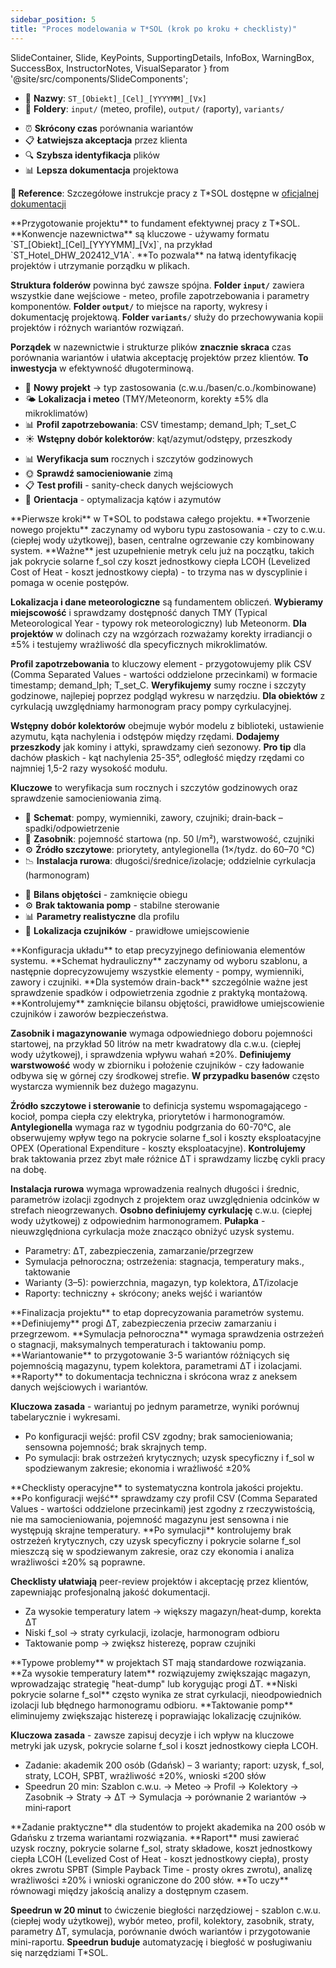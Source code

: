 ```yaml
---
sidebar_position: 5
title: "Proces modelowania w T*SOL (krok po kroku + checklisty)"
---
```


  SlideContainer, 
  Slide, 
  KeyPoints, 
  SupportingDetails, 
  InfoBox,
  WarningBox,
  SuccessBox,
  InstructorNotes,
  VisualSeparator 
} from '@site/src/components/SlideComponents';

<SlideContainer>

<Slide title="🧭 0. Przygotowanie projektu" type="info">

<KeyPoints title="📁 Konwencje i struktura">

- 📝 **Nazwy**: `ST_[Obiekt]_[Cel]_[YYYYMM]_[Vx]`
- 📂 **Foldery**: `input/` (meteo, profile), `output/` (raporty), `variants/`

</KeyPoints>

<SupportingDetails title="💡 Korzyści organizacji">

- ⏰ **Skrócony czas** porównania wariantów
- 📋 **Łatwiejsza akceptacja** przez klienta
- 🔍 **Szybsza identyfikacja** plików
- 📊 **Lepsza dokumentacja** projektowa

**📖 Reference**: Szczegółowe instrukcje pracy z T*SOL dostępne w [oficjalnej dokumentacji](https://help.valentin-software.com/tsol/en/)

</SupportingDetails>

<InstructorNotes>
**Przygotowanie projektu** to fundament efektywnej pracy z T*SOL. **Konwencje nazewnictwa** są kluczowe - używamy formatu `ST_[Obiekt]_[Cel]_[YYYYMM]_[Vx]`, na przykład `ST_Hotel_DHW_202412_V1A`. **To pozwala** na łatwą identyfikację projektów i utrzymanie porządku w plikach.

**Struktura folderów** powinna być zawsze spójna. **Folder `input/`** zawiera wszystkie dane wejściowe - meteo, profile zapotrzebowania i parametry komponentów. **Folder `output/`** to miejsce na raporty, wykresy i dokumentację projektową. **Folder `variants/`** służy do przechowywania kopii projektów i różnych wariantów rozwiązań.

**Porządek** w nazewnictwie i strukturze plików **znacznie skraca** czas porównania wariantów i ułatwia akceptację projektów przez klientów. **To inwestycja** w efektywność długoterminową.
</InstructorNotes>

</Slide>

<VisualSeparator type="energy" />

<Slide title="🔧 Kroki 1–4: typ, lokalizacja, profil, kolektory" type="tip">

<KeyPoints title="🚀 Start w T*SOL">

- 🎯 **Nowy projekt** → typ zastosowania (c.w.u./basen/c.o./kombinowane)
- 🌤️ **Lokalizacja i meteo** (TMY/Meteonorm, korekty ±5% dla mikroklimatów)
- 📊 **Profil zapotrzebowania**: CSV timestamp; demand_lph; T_set_C
- ☀️ **Wstępny dobór kolektorów**: kąt/azymut/odstępy, przeszkody

</KeyPoints>

<SupportingDetails title="🔍 Kontrola jakości">

- 📊 **Weryfikacja sum** rocznych i szczytów godzinowych
- 🌞 **Sprawdź samocieniowanie** zimą
- 📋 **Test profili** - sanity-check danych wejściowych
- 🧭 **Orientacja** - optymalizacja kątów i azymutów

</SupportingDetails>

<InstructorNotes>
**Pierwsze kroki** w T*SOL to podstawa całego projektu. **Tworzenie nowego projektu** zaczynamy od wyboru typu zastosowania - czy to c.w.u. (ciepłej wody użytkowej), basen, centralne ogrzewanie czy kombinowany system. **Ważne** jest uzupełnienie metryk celu już na początku, takich jak pokrycie solarne f_sol czy koszt jednostkowy ciepła LCOH (Levelized Cost of Heat - koszt jednostkowy ciepła) - to trzyma nas w dyscyplinie i pomaga w ocenie postępów.

**Lokalizacja i dane meteorologiczne** są fundamentem obliczeń. **Wybieramy miejscowość** i sprawdzamy dostępność danych TMY (Typical Meteorological Year - typowy rok meteorologiczny) lub Meteonorm. **Dla projektów** w dolinach czy na wzgórzach rozważamy korekty irradiancji o ±5% i testujemy wrażliwość dla specyficznych mikroklimatów.

**Profil zapotrzebowania** to kluczowy element - przygotowujemy plik CSV (Comma Separated Values - wartości oddzielone przecinkami) w formacie timestamp; demand_lph; T_set_C. **Weryfikujemy** sumy roczne i szczyty godzinowe, najlepiej poprzez podgląd wykresu w narzędziu. **Dla obiektów** z cyrkulacją uwzględniamy harmonogram pracy pompy cyrkulacyjnej.

**Wstępny dobór kolektorów** obejmuje wybór modelu z biblioteki, ustawienie azymutu, kąta nachylenia i odstępów między rzędami. **Dodajemy przeszkody** jak kominy i attyki, sprawdzamy cień sezonowy. **Pro tip** dla dachów płaskich - kąt nachylenia 25-35°, odległość między rzędami co najmniej 1,5-2 razy wysokość modułu.

**Kluczowe** to weryfikacja sum rocznych i szczytów godzinowych oraz sprawdzenie samocieniowania zimą.
</InstructorNotes>

</Slide>

<VisualSeparator type="technical" />

<Slide title="🛠️ Kroki 5–8: schemat, zasobnik, sterowanie, instalacja" type="info">

<KeyPoints title="🔧 Konfiguracja układu">

- 🔄 **Schemat**: pompy, wymienniki, zawory, czujniki; drain‑back – spadki/odpowietrzenie
- 🏺 **Zasobnik**: pojemność startowa (np. 50 l/m²), warstwowość, czujniki
- ⚙️ **Źródło szczytowe**: priorytety, antylegionella (1×/tydz. do 60–70 °C)
- 📉 **Instalacja rurowa**: długości/średnice/izolacje; oddzielnie cyrkulacja (harmonogram)

</KeyPoints>

<SupportingDetails title="✅ Kontrola jakości">

- 🔄 **Bilans objętości** - zamknięcie obiegu
- ⚙️ **Brak taktowania pomp** - stabilne sterowanie
- 📊 **Parametry realistyczne** dla profilu
- 📍 **Lokalizacja czujników** - prawidłowe umiejscowienie

</SupportingDetails>

<InstructorNotes>
**Konfiguracja układu** to etap precyzyjnego definiowania elementów systemu. **Schemat hydrauliczny** zaczynamy od wyboru szablonu, a następnie doprecyzowujemy wszystkie elementy - pompy, wymienniki, zawory i czujniki. **Dla systemów drain-back** szczególnie ważne jest sprawdzenie spadków i odpowietrzenia zgodnie z praktyką montażową. **Kontrolujemy** zamknięcie bilansu objętości, prawidłowe umiejscowienie czujników i zaworów bezpieczeństwa.

**Zasobnik i magazynowanie** wymaga odpowiedniego doboru pojemności startowej, na przykład 50 litrów na metr kwadratowy dla c.w.u. (ciepłej wody użytkowej), i sprawdzenia wpływu wahań ±20%. **Definiujemy warstwowość** wody w zbiorniku i położenie czujników - czy ładowanie odbywa się w górnej czy środkowej strefie. **W przypadku basenów** często wystarcza wymiennik bez dużego magazynu.

**Źródło szczytowe i sterowanie** to definicja systemu wspomagającego - kocioł, pompa ciepła czy elektryka, priorytetów i harmonogramów. **Antylegionella** wymaga raz w tygodniu podgrzania do 60-70°C, ale obserwujemy wpływ tego na pokrycie solarne f_sol i koszty eksploatacyjne OPEX (Operational Expenditure - koszty eksploatacyjne). **Kontrolujemy** brak taktowania przez zbyt małe różnice ΔT i sprawdzamy liczbę cykli pracy na dobę.

**Instalacja rurowa** wymaga wprowadzenia realnych długości i średnic, parametrów izolacji zgodnych z projektem oraz uwzględnienia odcinków w strefach nieogrzewanych. **Osobno definiujemy cyrkulację** c.w.u. (ciepłej wody użytkowej) z odpowiednim harmonogramem. **Pułapka** - nieuwzględniona cyrkulacja może znacząco obniżyć uzysk systemu.
</InstructorNotes>

</Slide>

<VisualSeparator type="default" />

<Slide title="📈 Kroki 9–12: parametry, symulacja, warianty, raport" type="info">

<KeyPoints title="Finalizacja i dokumenty">

- Parametry: ΔT, zabezpieczenia, zamarzanie/przegrzew
- Symulacja pełnoroczna; ostrzeżenia: stagnacja, temperatury maks., taktowanie
- Warianty (3–5): powierzchnia, magazyn, typ kolektora, ΔT/izolacje
- Raporty: techniczny + skrócony; aneks wejść i wariantów

</KeyPoints>

<InstructorNotes>
**Finalizacja projektu** to etap doprecyzowania parametrów systemu. **Definiujemy** progi ΔT, zabezpieczenia przeciw zamarzaniu i przegrzewom. **Symulacja pełnoroczna** wymaga sprawdzenia ostrzeżeń o stagnacji, maksymalnych temperaturach i taktowaniu pomp. **Wariantowanie** to przygotowanie 3-5 wariantów różniących się pojemnością magazynu, typem kolektora, parametrami ΔT i izolacjami. **Raporty** to dokumentacja techniczna i skrócona wraz z aneksem danych wejściowych i wariantów.

**Kluczowa zasada** - wariantuj po jednym parametrze, wyniki porównuj tabelarycznie i wykresami.
</InstructorNotes>

</Slide>

<VisualSeparator type="default" />

<Slide title="🔍 Checklisty operacyjne" type="tip">

<KeyPoints title="Po wejściach i po symulacji">

- Po konfiguracji wejść: profil CSV zgodny; brak samocieniowania; sensowna pojemność; brak skrajnych temp.
- Po symulacji: brak ostrzeżeń krytycznych; uzysk specyficzny i f_sol w spodziewanym zakresie; ekonomia i wrażliwość ±20%

</KeyPoints>

<InstructorNotes>
**Checklisty operacyjne** to systematyczna kontrola jakości projektu. **Po konfiguracji wejść** sprawdzamy czy profil CSV (Comma Separated Values - wartości oddzielone przecinkami) jest zgodny z rzeczywistością, nie ma samocieniowania, pojemność magazynu jest sensowna i nie występują skrajne temperatury. **Po symulacji** kontrolujemy brak ostrzeżeń krytycznych, czy uzysk specyficzny i pokrycie solarne f_sol mieszczą się w spodziewanym zakresie, oraz czy ekonomia i analiza wrażliwości ±20% są poprawne.

**Checklisty ułatwiają** peer-review projektów i akceptację przez klientów, zapewniając profesjonalną jakość dokumentacji.
</InstructorNotes>

</Slide>

<VisualSeparator type="default" />

<Slide title="🧯 Typowe problemy i szybkie naprawy" type="warning">

<KeyPoints title="Diagnoza → Remedium">

- Za wysokie temperatury latem → większy magazyn/heat‑dump, korekta ΔT
- Niski f_sol → straty cyrkulacji, izolacje, harmonogram odbioru
- Taktowanie pomp → zwiększ histerezę, popraw czujniki

</KeyPoints>

<InstructorNotes>
**Typowe problemy** w projektach ST mają standardowe rozwiązania. **Za wysokie temperatury latem** rozwiązujemy zwiększając magazyn, wprowadzając strategię "heat-dump" lub korygując progi ΔT. **Niski pokrycie solarne f_sol** często wynika ze strat cyrkulacji, nieodpowiednich izolacji lub błędnego harmonogramu odbioru. **Taktowanie pomp** eliminujemy zwiększając histerezę i poprawiając lokalizację czujników.

**Kluczowa zasada** - zawsze zapisuj decyzje i ich wpływ na kluczowe metryki jak uzysk, pokrycie solarne f_sol i koszt jednostkowy ciepła LCOH.
</InstructorNotes>

</Slide>

<VisualSeparator type="default" />

<Slide title="📘 Zadanie dla studentów + Speedrun" type="info">

<KeyPoints title="Praktyka">

- Zadanie: akademik 200 osób (Gdańsk) – 3 warianty; raport: uzysk, f_sol, straty, LCOH, SPBT, wrażliwość ±20%, wnioski ≤200 słów
- Speedrun 20 min: Szablon c.w.u. → Meteo → Profil → Kolektory → Zasobnik → Straty → ΔT → Symulacja → porównanie 2 wariantów → mini‑raport

</KeyPoints>

<InstructorNotes>
**Zadanie praktyczne** dla studentów to projekt akademika na 200 osób w Gdańsku z trzema wariantami rozwiązania. **Raport** musi zawierać uzysk roczny, pokrycie solarne f_sol, straty składowe, koszt jednostkowy ciepła LCOH (Levelized Cost of Heat - koszt jednostkowy ciepła), prosty okres zwrotu SPBT (Simple Payback Time - prosty okres zwrotu), analizę wrażliwości ±20% i wnioski ograniczone do 200 słów. **To uczy** równowagi między jakością analizy a dostępnym czasem.

**Speedrun w 20 minut** to ćwiczenie biegłości narzędziowej - szablon c.w.u. (ciepłej wody użytkowej), wybór meteo, profil, kolektory, zasobnik, straty, parametry ΔT, symulacja, porównanie dwóch wariantów i przygotowanie mini-raportu. **Speedrun buduje** automatyzację i biegłość w posługiwaniu się narzędziami T*SOL.
</InstructorNotes>

</Slide>

</SlideContainer>


